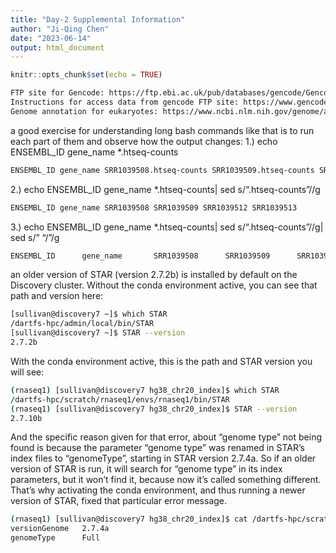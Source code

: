 ```yaml
---
title: "Day-2 Supplemental Information"
author: "Ji-Qing Chen"
date: "2023-06-14"
output: html_document
---
```


```r
knitr::opts_chunk$set(echo = TRUE)
```

```bash
FTP site for Gencode: https://ftp.ebi.ac.uk/pub/databases/gencode/Gencode_human/
Instructions for access data from gencode FTP site: https://www.gencodegenes.org/pages/data_access.html
Genome annotation for eukaryotes: https://www.ncbi.nlm.nih.gov/genome/annotation_euk/process/
```

a good exercise for understanding long bash commands like that is to run each part of them and observe how the output changes:
1.) echo ENSEMBL_ID gene_name *.htseq-counts
```bash
ENSEMBL_ID gene_name SRR1039508.htseq-counts SRR1039509.htseq-counts SRR1039512.htseq-counts SRR1039513.htseq-counts
```
2.) echo ENSEMBL_ID gene_name *.htseq-counts| sed s/".htseq-counts"//g
```bash
ENSEMBL_ID gene_name SRR1039508 SRR1039509 SRR1039512 SRR1039513
```
3.) echo ENSEMBL_ID gene_name *.htseq-counts| sed s/".htseq-counts"//g| sed s/" "/"\t"/g
```bash
ENSEMBL_ID      gene_name       SRR1039508      SRR1039509      SRR1039512      SRR1039513
```

an older version of STAR (version 2.7.2b) is installed by default on the Discovery cluster.  Without the conda environment active, you can see that path and version here:
```bash
[sullivan@discovery7 ~]$ which STAR
/dartfs-hpc/admin/local/bin/STAR
[sullivan@discovery7 ~]$ STAR --version
2.7.2b
```
With the conda environment active, this is the path and STAR version you will see:
```bash
(rnaseq1) [sullivan@discovery7 hg38_chr20_index]$ which STAR
/dartfs-hpc/scratch/rnaseq1/envs/rnaseq1/bin/STAR
(rnaseq1) [sullivan@discovery7 hg38_chr20_index]$ STAR --version
2.7.10b
```
And the specific reason given for that error, about "genome type" not being found is because the parameter "genome type" was renamed in STAR's index files to "genomeType", starting in STAR version 2.7.4a.  So if an older version of STAR is run, it will search for "genome type" in its index parameters, but it won't find it, because now it's called something different.  That's why activating the conda environment, and thus running a newer version of STAR, fixed that particular error message.
```bash
(rnaseq1) [sullivan@discovery7 hg38_chr20_index]$ cat /dartfs-hpc/scratch/rnaseq1/refs/hg38_chr20_index/genomeParameters.txt
versionGenome   2.7.4a
genomeType      Full
```

